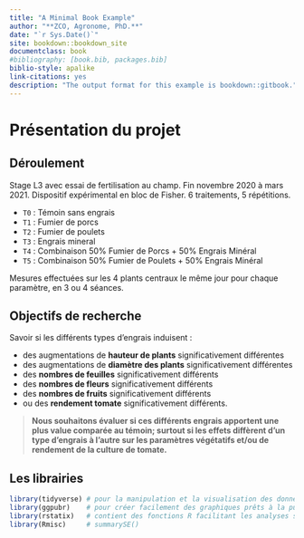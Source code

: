 ```yaml
--- 
title: "A Minimal Book Example"
author: "**ZCO, Agronome, PhD.**"
date: "`r Sys.Date()`"
site: bookdown::bookdown_site
documentclass: book
#bibliography: [book.bib, packages.bib]
biblio-style: apalike
link-citations: yes
description: "The output format for this example is bookdown::gitbook."
---
```


# Présentation du projet

## Déroulement

Stage L3 avec essai de fertilisation au champ. Fin novembre 2020 à mars 2021. Dispositif expérimental en bloc de Fisher. 6 traitements, 5 répétitions.

- `T0` : Témoin sans engrais
- `T1` : Fumier de porcs
- `T2` : Fumier de poulets
- `T3` : Engrais mineral
- `T4` : Combinaison 50% Fumier de Porcs + 50% Engrais Minéral
- `T5` : Combinaison 50% Fumier de Poulets + 50% Engrais Minéral

Mesures effectuées sur les 4 plants centraux le même jour pour chaque paramètre, en 3 ou 4 séances. 


## Objectifs de recherche

Savoir si les différents types d'engrais induisent :

- des augmentations de **hauteur de plants** significativement différentes
- des augmentations de **diamètre des plants** significativement différentes
- des **nombres de feuilles** significativement différents
- des **nombres de fleurs** significativement différents
- des **nombres de fruits** significativement différents
- ou des **rendement tomate** significativement différents.

> **Nous souhaitons évaluer si ces différents engrais apportent une plus value comparée au témoin; surtout si les effets diffèrent d'un type d'engrais à l'autre sur les paramètres végétatifs et/ou de rendement de la culture de tomate.**


## Les librairies

```r
library(tidyverse) # pour la manipulation et la visualisation des données
library(ggpubr)    # pour créer facilement des graphiques prêts à la publication
library(rstatix)   # contient des fonctions R facilitant les analyses statistiques
library(Rmisc)     # summarySE()
```






